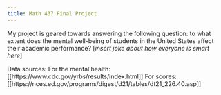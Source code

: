 ```yaml
---
title: Math 437 Final Project
---
```


My project is geared towards answering the following question: to what extent does the mental well-being of students in the United States affect their academic performance? [*insert joke about how everyone is smart here*]

Data sources: 
For the mental health: [[https://www.cdc.gov/yrbs/results/index.html]]
For scores: [[https://nces.ed.gov/programs/digest/d21/tables/dt21_226.40.asp]]